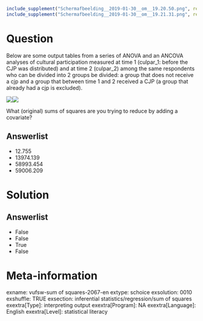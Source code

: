 ```r
include_supplement("Schermafbeelding__2019-01-30__om__19.20.50.png", recursive = TRUE)
include_supplement("Schermafbeelding__2019-01-30__om__19.21.31.png", recursive = TRUE)
```

Question
========
Below are some output tables from a series of ANOVA and an ANCOVA analyses of cultural participation measured at time 1 (culpar\_1: before the CJP was distributed) and at time 2 (culpar_2) among the same respondents who can be divided into 2 groups be divided: a group that does not receive a cjp and a group that between time 1 and 2 received a CJP (a group that already had a cjp is excluded).  
  
![](Schermafbeelding__2019-01-30__om__19.20.50.png)![](Schermafbeelding__2019-01-30__om__19.21.31.png)
  
What (original) sums of squares are you trying to reduce by adding a covariate?

Answerlist
----------
* 12.755
* 13974.139
* 58993.454
* 59006.209

Solution
========

Answerlist
----------
* False
* False
* True
* False

Meta-information
================
exname: vufsw-sum of squares-2067-en
extype: schoice
exsolution: 0010
exshuffle: TRUE
exsection: inferential statistics/regression/sum of squares
exextra[Type]: interpreting output
exextra[Program]: NA
exextra[Language]: English
exextra[Level]: statistical literacy

